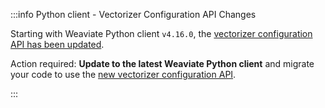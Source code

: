 :::info Python client - Vectorizer Configuration API Changes

Starting with Weaviate Python client `v4.16.0`, the [vectorizer configuration API has been updated](/weaviate/client-libraries/python#vectorizer-api-changes-v4160).

Action required: **Update to the latest Weaviate Python client** and migrate your code to use the [new vectorizer configuration API](/weaviate/manage-collections/vector-config#specify-a-vectorizer). 

:::
